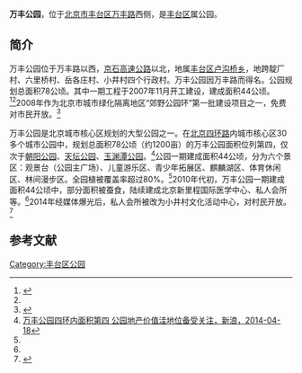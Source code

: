 '''万丰公园'''，位于[[北京市|北京市]][[丰台区|丰台区]][[万丰路_(北京)|万丰路]]西侧，是[[丰台区|丰台区]]属公园。

==简介==
万丰公园位于万丰路以西，[[京石高速公路|京石高速公路]]以北，地属[[丰台区|丰台区]][[卢沟桥乡|卢沟桥乡]]，地跨靛厂村、六里桥村、岳各庄村、小井村四个行政村。万丰公园因万丰路而得名。公园规划总面积78公顷。其中一期工程于2007年11月开工建设，建成面积44公顷。<ref>{{Cite web |url=http://www.bjmacp.gov.cn/qsgycx_xx.aspx?id=71 |title=万丰公园，北京市公园管理中心，于2016-11-25查阅 |access-date=2016-11-25 |archive-url=https://web.archive.org/web/20161125112530/http://www.bjmacp.gov.cn/qsgycx_xx.aspx?id=71 |archive-date=2016-11-25 |dead-url=yes }}</ref><ref name=sina/>2008年作为北京市城市绿化隔离地区“郊野公园环”第一批建设项目之一，免费对市民开放。<ref name=rmw>{{Cite web |url=http://bj.people.com.cn/n/2014/0901/c82840-22168663.html |title=丰台万丰郊野公园让居民失望 蚕食林地改建会所医院，人民网，2014-09-01 |accessdate=2016-11-25 |archive-date=2016-11-25 |archive-url=https://web.archive.org/web/20161125111245/http://bj.people.com.cn/n/2014/0901/c82840-22168663.html |dead-url=no }}</ref>

万丰公园是北京城市核心区规划的大型公园之一。在[[北京四环路|北京四环路]]内城市核心区30多个城市公园中，规划总面积78公顷（约1200亩）的万丰公园面积位列第四，仅次于[[朝阳公园|朝阳公园]]、[[天坛公园|天坛公园]]、[[玉渊潭公园|玉渊潭公园]]。<ref name=sina>[http://bj.house.sina.com.cn/scan/2014-04-18/09352694148.shtml 万丰公园四环内面积第四 公园地产价值洼地位备受关注，新浪，2014-04-18]</ref>公园一期建成面积44公顷，分为六个景区：观景台（公园主广场）、儿童游乐区、青少年拓展区、麒麟湖区、体育休闲区、林间漫步区。全园植被覆盖率超过80%。<ref name=sina/>2010年代初，万丰公园一期建成面积44公顷中，部分面积被蚕食，陆续建成北京新里程国际医学中心、私人会所等。<ref name=rmw/>2014年经媒体爆光后，私人会所被改为小井村文化活动中心，对村民开放。<ref>{{Cite web |url=http://news.ifeng.com/a/20141204/42636562_0.shtml |title=“会所”改为活动中心向村民开放，凤凰网，2014-12-04 |accessdate=2016-11-25 |archive-date=2019-02-18 |archive-url=https://web.archive.org/web/20190218174352/http://news.ifeng.com/a/20141204/42636562_0.shtml |dead-url=no }}</ref>

==参考文献==
{{reflist}}

{{北京小作品}}
[[Category:丰台区公园|Category:丰台区公园]]